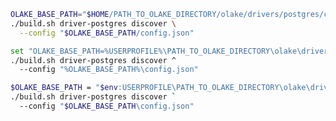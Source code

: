 
<Tabs groupId="build-locally">

<TabItem value="macos-linux" label="macOS / Linux" default>

```bash
OLAKE_BASE_PATH="$HOME/PATH_TO_OLAKE_DIRECTORY/olake/drivers/postgres/config" && \
./build.sh driver-postgres discover \
  --config "$OLAKE_BASE_PATH/config.json"
```

</TabItem> 

<TabItem value="cmd" label="CMD">

```bash
set "OLAKE_BASE_PATH=%USERPROFILE%\PATH_TO_OLAKE_DIRECTORY\olake\drivers\postgres\config" && ^
./build.sh driver-postgres discover ^
  --config "%OLAKE_BASE_PATH%\config.json"
```
</TabItem> 

<TabItem value="powershell" label="Powershell">

```bash
$OLAKE_BASE_PATH = "$env:USERPROFILE\PATH_TO_OLAKE_DIRECTORY\olake\drivers\postgres\config"; `
./build.sh driver-postgres discover `
  --config "$OLAKE_BASE_PATH\config.json"
```

</TabItem> 
</Tabs>